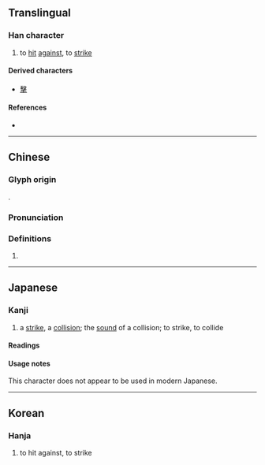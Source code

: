 {{character info/new}}
==Translingual==

===Han character===
{{Han char|rn=79|rad=殳|as=10|sn=14|four=57647|canj=JRHNE|ids=⿰軎殳}}

# to [[hit]] [[against]], to [[strike]]

====Derived characters====
* [[擊]]

====References====
* {{Han ref|kx=0587.100|dkj=16668|dj=0979.120|hdz=32163.100|uh=6BC4|ud=27588|bh=E26A|bd=57962}}

----

==Chinese==
{{zh-forms|s=𬆦}}

===Glyph origin===
{{Han etym}}
{{Han compound|軎|殳}}.

===Pronunciation===
{{zh-pron
|m=jī
|c=gik1
|mc=
|oc=
|ma=
|cat=v
}}

===Definitions===
{{zh-hanzi}}

# {{rfdef|lang=zh}}

----

==Japanese==

===Kanji===
{{ja-kanji|grade=uc|rs=殳10}}

# a [[strike]], a [[collision]]; the [[sound]] of a collision; to strike, to collide

====Readings====
{{ja-readings
|on=[[けき]] (keki), [[げき]] (geki), [[けい]] (kei)
|kun=[[あたる]] (ataru)
}}

====Usage notes====
This character does not appear to be used in modern Japanese.

----

==Korean==

===Hanja===
{{ko-hanja|hangeul=격|eumhun=|rv=gyeok|mr=kyŏk|y=kyek}}

# to hit against, to strike